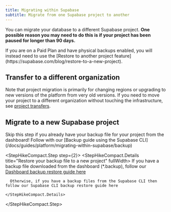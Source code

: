 ```yaml
---
title: Migrating within Supabase
subtitle: Migrate from one Supabase project to another
---
```


You can migrate your database to a different Supabase project. **One possible reason you may need to do this is if your project has been paused for longer than 90 days.**

<Admonition type="tip">
  If you are on a Paid Plan and have physical backups enabled, you will instead need to use the
  [Restore to another project feature](https://supabase.com/blog/restore-to-a-new-project).
</Admonition>

## Transfer to a different organization

Note that project migration is primarily for changing regions or upgrading to new versions of the platform from very old versions. If you need to move your project to a different organization without touching the infrastructure, see [project transfers](/docs/guides/platform/project-transfer).

## Migrate to a new Supabase project

<StepHikeCompact>
  <StepHikeCompact.Step step={1}>
    <StepHikeCompact.Details title="Get your project backup file" fullWidth>
    <Admonition type="caution">
      Skip this step if you already have your backup file for your project from the dashboard!
    </Admonition>
      Follow with our [Backup guide using the Supabase CLI](/docs/guides/platform/migrating-within-supabase/backup)
    </StepHikeCompact.Details>
  </StepHikeCompact.Step>

  <StepHikeCompact.Step step={2}>
    <StepHikeCompact.Details title="Restore your backup file to a new project" fullWidth>
      If you have a backup file downloaded from the dashboard (*.backup), follow our [Dashboard backup restore guide here](/docs/guides/platform/migrating-within-supabase/restore)

      Otherwise, if you have a backup files from the Supabase CLI then follow our Supabase CLI backup restore guide here

    </StepHikeCompact.Details>

  </StepHikeCompact.Step>
</StepHikeCompact>
